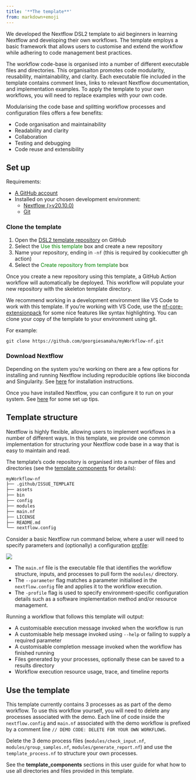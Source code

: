 ```yaml
---
title: '**The template**'
from: markdown+emoji
---
```


We developed the Nextflow DSL2 template to aid beginners in learning Nextflow and developing their own workflows. The template employs a basic framework that allows users to customise and extend the workflow while adhering to code management best practices. 

The workflow code-base is organised into a number of different executable files and directories. This organisaiton promotes code modularity, reusability, maintainability, and clarity. Each executable file included in the template contains comment lines, links to relevant Nextflow documentation, and implementation examples. To apply the template to your own workflows, you will need to replace examples with your own code. 

Modularising the code base and splitting workflow processes and configuration files offers a few benefits: 

* Code organisation and maintainability
* Readability and clarity
* Collaboration 
* Testing and debugging
* Code reuse and extensibility

## **Set up**

Requirements: 

* [A GitHub account](https://docs.github.com/en/get-started/start-your-journey/creating-an-account-on-github) 
* Installed on your chosen development environment: 
  * [Nextflow (>v20.10.0)](https://www.nextflow.io/docs/latest/install.html)
  * [Git](https://git-scm.com/book/en/v2/Getting-Started-Installing-Git) 

### **Clone the template**

1. Open the [DSL2 template repository](https://github.com/Sydney-Informatics-Hub/Nextflow_DSL2_template) on GitHub
2. Select the <span style="color: green">Use this template</span> box and create a new repository 
3. Name your repository, ending in `-nf` (this is required by cookiecutter gh action)
4. Select the <span style="color: green">Create repository from template</span> box

Once you create a new repository using this template, a GitHub Action workflow will automatically be deployed. This workflow will populate your new repository with the skeleton template directory. 

We recommend working in a development environment like VS Code to work with this template. If you're working with VS Code, use the [nf-core-extensionpack](https://marketplace.visualstudio.com/items?itemName=nf-core.nf-core-extensionpack) for some nice features like syntax highlighting. You can clone your copy of the template to your environment using git. 

For example: 

```default
git clone https://github.com/georgiesamaha/myWorkflow-nf.git
```

### **Download Nextflow**

Depending on the system you're working on there are a few options for installing and running Nextflow including reproducible options like bioconda and Singularity. See [here](https://nf-co.re/usage/installation) for installation instructions. 

Once you have installed Nextflow, you can configure it to run on your system. See [here](https://www.nextflow.io/blog/2021/nextflow-developer-environment.html) for some set up tips.
 
## **Template structure**

Nextflow is highly flexible, allowing users to implement workflows in a number of different ways. In this template, we provide one common implementation for structuring your Nextflow code base in a way that is easy to maintain and read. 

The template's code repository is organised into a number of files and directories (see the [template components]() for details): 

```default
myWorkflow-nf
├── .github/ISSUE_TEMPLATE
├── assets
├── bin
├── config
├── modules
├── main.nf
├── LICENSE
├── README.md
└── nextflow.config
```

Consider a basic Nextflow run command below, where a user will need to specify parameters and (optionally) a configuration [profile](https://www.nextflow.io/docs/latest/config.html#config-profiles):  

![](./figs/template_command.png)

* The `main.nf` file is the executable file that identifies the workflow structure, inputs, and processes to pull form the `modules/` directory. 
* The `--parameter` flag matches a parameter initialised in the `nextflow.config` file and applies it to the workflow execution. 
* The `-profile` flag is used to specify environment-specific configuration details such as a software implementation method and/or resource management.  

Running a workflow that follows this template will output: 

* A customisable execution message invoked when the workflow is run 
* A customisable help message invoked using `--help` or failing to supply a required parameter 
* A customisable completion message invoked when the workflow has finished running 
* Files generated by your processes, optionally these can be saved to a results directory 
* Workflow execution resource usage, trace, and timeline reports  

## **Use the template**

This template currently contains 3 processes as as part of the demo workflow. To use this workflow yourself, you will need to delete any processes associated with the demo. Each line of code inside the `nextflow.config` and `main.nf` associated with the demo workflow is prefixed by a comment line `// DEMO CODE: DELETE FOR YOUR OWN WORKFLOWS`.

Delete the 3 demo process files (`modules/check_input.nf`, `modules/group_samples.nf`, `modules/generate_report.nf`) and use the `template_process.nf` to structure your own processes. 

See the **template_components** sections in this user guide for what how to use all directories and files provided in this template. 